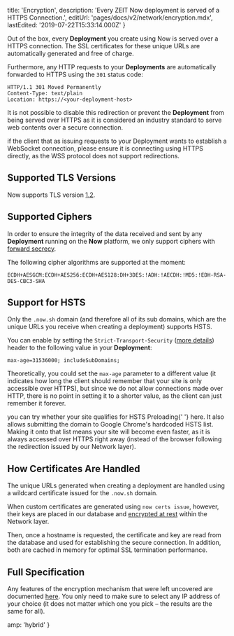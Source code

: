 
  title: 'Encryption',
  description: 'Every ZEIT Now deployment is served of a HTTPS Connection.',
  editUrl: 'pages/docs/v2/network/encryption.mdx',
  lastEdited: '2019-07-22T15:33:14.000Z'
}

Out of the box, every **Deployment** you create using Now is served over a HTTPS connection. The SSL certificates for these unique URLs are automatically generated and free of charge.

Furthermore, any HTTP requests to your **Deployments** are automatically forwarded to HTTPS using the `301` status code:

```
HTTP/1.1 301 Moved Permanently
Content-Type: text/plain
Location: https://<your-deployment-host>
```

It is not possible to disable this redirection or prevent the **Deployment** from being served over HTTPS as it is considered an industry standard to serve web contents over a secure connection.

<Note>
  if the client that as issuing requests to your <P.B>Deployment</P.B> wants to
  establish a WebSocket connection, please ensure it is connecting using HTTPS
  directly, as the WSS protocol does not support redirections.
</Note>

## Supported TLS Versions

Now supports TLS version [1.2](https://en.wikipedia.org/wiki/Transport_Layer_Security#TLS_1.2).

## Supported Ciphers

In order to ensure the integrity of the data received and sent by any **Deployment** running on the **Now** platform, we only support ciphers with [forward secrecy](https://en.wikipedia.org/wiki/Forward_secrecy).

The following cipher algorithms are supported at the moment:

```
ECDH+AESGCM:ECDH+AES256:ECDH+AES128:DH+3DES:!ADH:!AECDH:!MD5:!EDH-RSA-DES-CBC3-SHA
```

## Support for HSTS

Only the `.now.sh` domain (and therefore all of its sub domains, which are the unique URLs you receive when creating a deployment) supports HSTS.

You can enable by setting the `Strict-Transport-Security` ([more details](https://developer.mozilla.org/en-US/docs/Web/HTTP/Headers/Strict-Transport-Security)) header to the following value in your **Deployment**:

```
max-age=31536000; includeSubDomains;
```

Theoretically, you could set the `max-age` parameter to a different value (it indicates how long the client should remember that your site is only accessible over HTTPS), but since we do not allow connections made over HTTP, there is no point in setting it to a shorter value, as the client can just remember it forever.

<Note>
  you can try whether your site qualifies for HSTS Preloading{' '}
  <GenericLink href="https://hstspreload.org/">here</GenericLink>. It also
  allows submitting the domain to Google Chrome's hardcoded HSTS list. Making it
  onto that list means your site will become even faster, as it is always
  accessed over HTTPS right away (instead of the browser following the
  redirection issued by our <P.B>Network</P.B> layer).
</Note>

## How Certificates Are Handled

The unique URLs generated when creating a deployment are handled using a wildcard certificate issued for the `.now.sh` domain.

When custom certificates are generated using `now certs issue`, however, their keys are placed in our database and [encrypted at rest](https://en.wikipedia.org/wiki/Data_at_rest#Encryption) within the Network layer.

Then, once a hostname is requested, the certificate and key are read from the database and used for establishing the secure connection. In addition, both are cached in memory for optimal SSL termination performance.

## Full Specification

Any features of the encryption mechanism that were left uncovered are documented [here](https://www.ssllabs.com/ssltest/analyze.html?d=zeit.co). You only need to make sure to select any IP address of your choice (it does not matter which one you pick – the results are the same for all).


  amp: 'hybrid'
}
